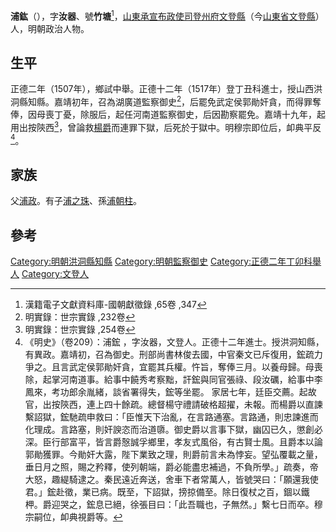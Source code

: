 '''浦鈜'''（{{bd|1482年||1542年}}），字'''汝器'''、號'''竹塘'''<ref>漢籍電子文獻資料庫-國朝獻徵錄 ,65卷 ,347</ref>，[[山東承宣布政使司|山東承宣布政使司]][[登州府|登州府]][[文登縣|文登縣]]（今[[山東省|山東省]][[文登縣|文登縣]]）人，明朝政治人物。

==生平==
正德二年（1507年），鄉試中舉。正德十二年（1517年）登丁丑科進士，授山西洪洞縣知縣。嘉靖初年，召為湖廣道監察御史<ref>明實錄：世宗實錄 ,232卷</ref>，后罷免武定侯郭勛奸貪，而得罪奪俸，因母喪丁憂，除服后，起任河南道監察御史，后因勘察罷免。嘉靖十九年，起用出按陝西<ref>明實錄：世宗實錄 ,254卷</ref>，曾論救[[楊爵|楊爵]]而連罪下獄，后死於于獄中。明穆宗即位后，卹典平反<ref>《明史》（卷209）：浦鋐 ，字汝器，文登人。正德十二年進士。授洪洞知縣，有異政。嘉靖初，召為御史。刑部尚書林俊去國，中官秦文已斥復用，鋐疏力爭之。且言武定侯郭勛奸貪，宜罷其兵權。忤旨，奪俸三月。以養母歸。母喪除，起掌河南道事。給事中饒秀考察黜，訐鋐與同官張祿、段汝礪，給事中李鳳來，考功郎余胤緒，談省署得失，鋐等坐罷。 家居七年，廷臣交薦。起故官，出按陝西，連上四十餘疏。總督楊守禮請破格超擢，未報。而楊爵以直諫繫詔獄，鋐馳疏申救曰：「臣惟天下治亂，在言路通塞。言路通，則忠諫進而化理成。言路塞，則奸諛恣而治道隳。御史爵以言事下獄，幽囚已久，懲創必深。臣行部富平，皆言爵慤誠孚鄉里，孝友式風俗，有古賢士風。且爵本以論郭勛獲罪。今勛奸大露，陛下業致之理，則爵前言未為悖妄。望弘覆載之量，垂日月之照，賜之矜釋，使列朝端，爵必能盡忠補過，不負所學。」疏奏，帝大怒，趣緹騎逮之。秦民遠近奔送，舍車下者常萬人，皆號哭曰：「願還我使君。」鋐赴徵，業已病。既至，下詔獄，搒掠備至。除日復杖之百，錮以鐵柙。爵迎哭之，鋐息已絕，徐張目曰：「此吾職也，子無然。」繫七日而卒。穆宗嗣位，卹典視爵等。</ref>。

==家族==
父[[浦政|浦政]]。有子[[浦之珠|浦之珠]]、孫[[浦朝柱|浦朝柱]]。

==參考==
{{Reflist}}
{{明朝人物小作品}}
{{正德十二年丁丑科殿試金榜}}
{{DEFAULTSORT:Pu浦}}
[[Category:明朝洪洞縣知縣|Category:明朝洪洞縣知縣]]
[[Category:明朝監察御史|Category:明朝監察御史]]
[[Category:正德二年丁卯科舉人|Category:正德二年丁卯科舉人]]
[[Category:文登人|Category:文登人]]